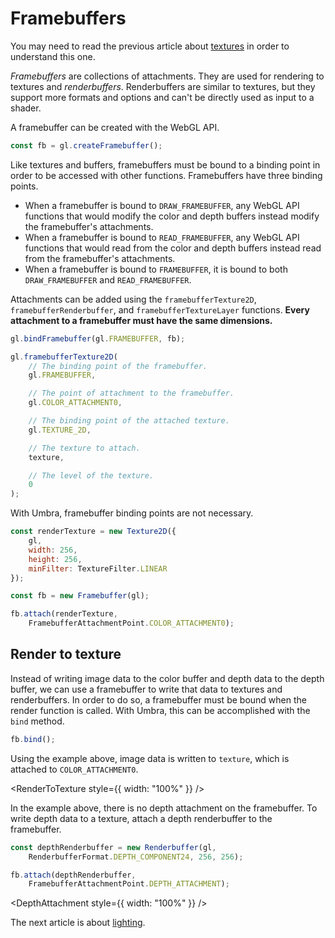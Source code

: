 # Framebuffers

You may need to read the previous article about [textures](/a/webgl/textures) in order to understand this one.

*Framebuffers* are collections of attachments. They are used for rendering to textures and *renderbuffers*.
Renderbuffers are similar to textures, but they support more formats and options and can't be directly used as
input to a shader.

A framebuffer can be created with the WebGL API.

```js
const fb = gl.createFramebuffer();
```

Like textures and buffers, framebuffers must be bound to a binding point in order to be accessed with other functions.
Framebuffers have three binding points.

- When a framebuffer is bound to `DRAW_FRAMEBUFFER`, any WebGL API functions that would modify the color and depth buffers
instead modify the framebuffer's attachments.
- When a framebuffer is bound to `READ_FRAMEBUFFER`, any WebGL API functions that would read from the color and depth buffers
instead read from the framebuffer's attachments.
- When a framebuffer is bound to `FRAMEBUFFER`, it is bound to both `DRAW_FRAMEBUFFER` and `READ_FRAMEBUFFER`.

Attachments can be added using the `framebufferTexture2D`, `framebufferRenderbuffer`, and `framebufferTextureLayer`
functions. **Every attachment to a framebuffer must have the same dimensions.**

```js
gl.bindFramebuffer(gl.FRAMEBUFFER, fb);

gl.framebufferTexture2D(
	// The binding point of the framebuffer.
	gl.FRAMEBUFFER,

	// The point of attachment to the framebuffer.
	gl.COLOR_ATTACHMENT0,

	// The binding point of the attached texture.
	gl.TEXTURE_2D,

	// The texture to attach.
	texture,

	// The level of the texture.
	0
);
```

With Umbra, framebuffer binding points are not necessary.

```js
const renderTexture = new Texture2D({
	gl,
	width: 256,
	height: 256,
	minFilter: TextureFilter.LINEAR
});

const fb = new Framebuffer(gl);

fb.attach(renderTexture,
	FramebufferAttachmentPoint.COLOR_ATTACHMENT0);
```

## Render to texture

Instead of writing image data to the color buffer and depth data to the depth buffer, we can use a
framebuffer to write that data to textures and renderbuffers. In order to do so, a framebuffer must
be bound when the render function is called. With Umbra, this can be accomplished with the `bind` method.

```js
fb.bind();
```

Using the example above, image data is written to `texture`, which is attached to `COLOR_ATTACHMENT0`.


<RenderToTexture style={{ width: "100%" }} />

In the example above, there is no depth attachment on the framebuffer. To write depth data to a
texture, attach a depth renderbuffer to the framebuffer.

```js
const depthRenderbuffer = new Renderbuffer(gl,
	RenderbufferFormat.DEPTH_COMPONENT24, 256, 256);

fb.attach(depthRenderbuffer,
	FramebufferAttachmentPoint.DEPTH_ATTACHMENT);
```


<DepthAttachment style={{ width: "100%" }} />

The next article is about [lighting](/a/webgl/lighting).
